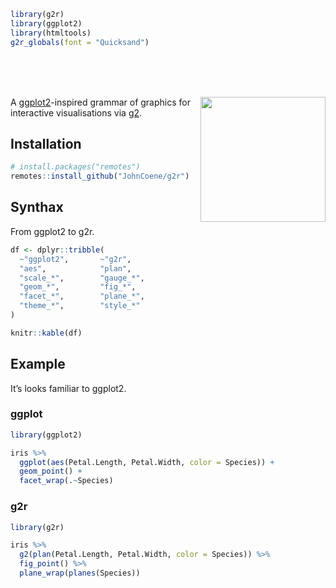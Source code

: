 ```r
library(g2r)
library(ggplot2)
library(htmltools)
g2r_globals(font = "Quicksand")
```

<br/>
<br/>
<br/>

<img src="../man/figures/logo.png" align="right" height="200px"/>

A <a href="https://ggplot2.tidyverse.org/" class="link" target="_blank">ggplot2</a>-inspired grammar of graphics for interactive visualisations via <a href="https://antv.alipay.com/zh-cn/g2/3.x/" class="link" target="_blank">g2</a>.

## Installation

``` r
# install.packages("remotes")
remotes::install_github("JohnCoene/g2r")
```

## Synthax

From ggplot2 to g2r.

```r
df <- dplyr::tribble(
  ~"ggplot2",       ~"g2r",
  "aes",            "plan",
  "scale_*",        "gauge_*",
  "geom_*",         "fig_*",
  "facet_*",        "plane_*",
  "theme_*",        "style_*"
)

knitr::kable(df)
```

## Example

It's looks familiar to ggplot2.

<div class="row">
<div class="col-md-6">

### ggplot

```r
library(ggplot2)

iris %>%
  ggplot(aes(Petal.Length, Petal.Width, color = Species)) +
  geom_point() +
  facet_wrap(.~Species)
```

</div>
<div class="col-md-6">

### g2r

```r
library(g2r)

iris %>%
  g2(plan(Petal.Length, Petal.Width, color = Species)) %>% 
  fig_point() %>%
  plane_wrap(planes(Species))
```
</div>
</div>